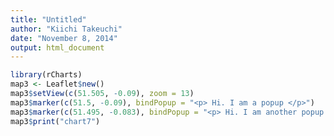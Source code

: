 ```yaml
---
title: "Untitled"
author: "Kiichi Takeuchi"
date: "November 8, 2014"
output: html_document
---
```

```r
library(rCharts)
map3 <- Leaflet$new()
map3$setView(c(51.505, -0.09), zoom = 13)
map3$marker(c(51.5, -0.09), bindPopup = "<p> Hi. I am a popup </p>")
map3$marker(c(51.495, -0.083), bindPopup = "<p> Hi. I am another popup </p>")
map3$print("chart7")
```